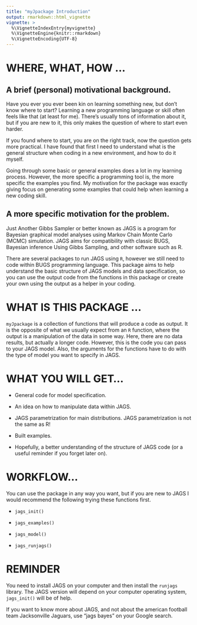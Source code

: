```yaml
---
title: "myJpackage Introduction"
output: rmarkdown::html_vignette
vignette: >
  %\VignetteIndexEntry{myvignette}
  %\VignetteEngine{knitr::rmarkdown}
  %\VignetteEncoding{UTF-8}
---
```






# WHERE, WHAT, HOW ...

## A brief (personal) motivational background.

Have you ever you ever been kin on learning something new, but don't know where to start? Learning a new programming language or skill often feels like that (at least for me). There's usually tons of information about it, but if you are new to it, this only makes the question of where to start even harder.

If you found where to start, you are on the right track, now the question gets more practical. I have found that first I need to understand what is the general structure when coding in a new environment, and how to do it myself.

Going through some basic or general examples does a lot in my learning process. However, the more specific a programming tool is, the more specific the examples you find. My motivation for the package was exactly giving focus on generating some examples that could help when learning a new coding skill.

## A more specific motivation for the problem.

Just Another Gibbs Sampler or better known as JAGS is a program for Bayesian graphical model analyses using Markov Chain Monte Carlo (MCMC) simulation. JAGS aims for compatibility with classic BUGS, Bayesian inference Using Gibbs Sampling, and other software such as R.  

There are several packages to run JAGS using `R`, however we still need to code within BUGS programming language. This package aims to help understand the basic structure of JAGS models and data specification, so you can use the output code from the functions in this package or create your own using the output as a helper in your coding.

# WHAT IS THIS PACKAGE ...

`myJpackage` is a collection of functions that will produce a code as output. It is the opposite of what we usually expect from an `R` function, where the output is a manipulation of the data in some way. Here, there are no data results, but actually a longer code. However, this is the code you can pass to your JAGS model. Also, the arguments for the functions have to do with the type of model you want to specify in JAGS.

# WHAT YOU WILL GET...

+ General code for model specification.

+ An idea on how to manipulate data within JAGS.

+ JAGS parametrization for main distributions. JAGS parametrization is not the same as R!

+ Built examples.

+ Hopefully, a better understanding of the structure of JAGS code (or a useful reminder if you forget later on). 

# WORKFLOW...

You can use the package in any way you want, but if you are new to JAGS I would recommend the following trying these functions first.

+ `jags_init()`

+ `jags_examples()`

+ `jags_model()`

+ `jags_runjags()`

# REMINDER

You need to install JAGS on your computer and then install the `runjags` library. The JAGS version will depend on your computer operating system, `jags_init()` will be of help.

If you want to know more about JAGS, and not about the american football team Jacksonville Jaguars, use "jags bayes" on your Google search. 





